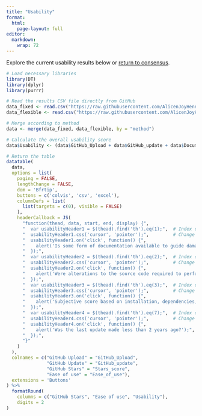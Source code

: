 ```yaml
---
title: "Usability"
format: 
  html:
    page-layout: full
editor: 
  markdown: 
    wrap: 72
---
```


Explore the current usability results below or [return to consensus](results.html).


```r

# Load necessary libraries
library(DT)
library(dplyr)
library(purrr)

# Read the results CSV file directly from GitHub
data_fixed <- read.csv("https://raw.githubusercontent.com/AlicenJoyHenning/DamageToolReviewArticle/refs/heads/main/data/D_Summary_Results/usability-fixed.csv")
data_flexible <- read.csv("https://raw.githubusercontent.com/AlicenJoyHenning/DamageToolReviewArticle/refs/heads/main/data/D_Summary_Results/usability-flexible.csv")

# Merge according to method 
data <- merge(data_fixed, data_flexible, by = "method")

# Calculate the overall usability score 
data$Usability <- (data$GitHub_Upload + data$GitHub_update + data$Documentation + data$Alterations + data$Stars_score + data$Ease_of_use)

# Return the table
datatable(
  data,
  options = list(
    paging = FALSE,
    lengthChange = FALSE,
    dom = 'Bfrtip',
    buttons = c('colvis', 'csv', 'excel'),
    columnDefs = list(
      list(targets = c(0), visible = FALSE)
    ), 
    headerCallback = JS(
      "function(thead, data, start, end, display) {",
      "  var usabilityHeader1 = $(thead).find('th').eq(1);",  # Index of column (adjust if necessary)
      "  usabilityHeader1.css('cursor', 'pointer');",         # Change cursor to indicate it's clickable
      "  usabilityHeader1.on('click', function() {",
      "    alert('Is some form of documentation available to guide damaged cell filtering?');",
      "  });",
      "  var usabilityHeader2 = $(thead).find('th').eq(2);",  # Index of column (adjust if necessary)
      "  usabilityHeader2.css('cursor', 'pointer');",         # Change cursor to indicate it's clickable
      "  usabilityHeader2.on('click', function() {",
      "    alert('Were alterations to the source code required to perform damaged cell filtering?');",
      "  });",
      "  var usabilityHeader3 = $(thead).find('th').eq(3);",  # Index of column (adjust if necessary)
      "  usabilityHeader3.css('cursor', 'pointer');",         # Change cursor to indicate it's clickable
      "  usabilityHeader3.on('click', function() {",
      "    alert('Subjective score based on installation, dependencies, number of steps required to obtain output classification, accessibility of input data information, etc.');",
      "  });",
      "  var usabilityHeader4 = $(thead).find('th').eq(7);",  # Index of column (adjust if necessary)
      "  usabilityHeader4.css('cursor', 'pointer');",         # Change cursor to indicate it's clickable
      "  usabilityHeader4.on('click', function() {",
      "    alert('Was the last update made less than 2 years ago?');",
      "  });",
      "}"
    )
  ),
  colnames = c("GitHub Upload" = "GitHub_Upload",
               "GitHub Update" = "GitHub_update",
               "GitHub Stars" = "Stars_score",
               "Ease of use" = "Ease_of_use"),
  extensions = 'Buttons'
) %>%
  formatRound(
    columns = c("GitHub Stars", "Ease of use", "Usability"), 
    digits = 2
)

```


